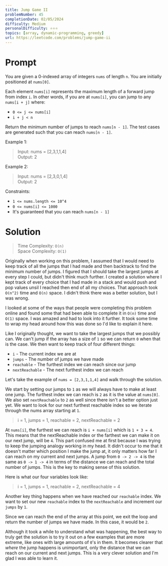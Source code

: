 ```yaml
---
title: Jump Game II
problemNumber: 45
completionDate: 02/05/2024
difficulty: Medium
personalDifficulty: ⭐⭐⭐
topics: [array, dynamic-programming, greedy]
url: https://leetcode.com/problems/jump-game-ii
---
```


# Prompt

You are given a 0-indexed array of integers `nums` of length `n`. You are
initially positioned at `nums[0]`.

Each element `nums[i]` represents the maximum length of a forward jump from
index `i`. In other words, if you are at `nums[i]`, you can jump to any
`nums[i + j]` where:

- `0 <= j <= nums[i]`
- `i + j < n`

Return the minimum number of jumps to reach `nums[n - 1]`. The test cases are
generated such that you can reach `nums[n - 1]`.

Example 1:

> Input: nums = [2,3,1,1,4]\
> Output: 2

Example 2:

> Input: nums = [2,3,0,1,4]\
> Output: 2

Constraints:

- `1 <= nums.length <= 10^4`
- `0 <= nums[i] <= 1000`
- It's guaranteed that you can reach `nums[n - 1]`

# Solution

> Time Complexity: `O(n)`\
> Space Complexity: `O(1)`

Originally when working on this problem, I assumed that I would need to keep
track of all the jumps that I had made and then backtrack to find the minimum
number of jumps. I figured that I should take the largest jumps at every step I
could, but didn't think much further. I created a solution where I kept track of
every choice that I had made in a stack and would push and pop values unsil I
reached then end of all my choices. That approach took `O(n^2)` time and `O(n)`
space. I didn't think there was a better solution, but I was wrong.

I looked at some of the ways that people were completing this problem online and
found some that had been able to complete it in `O(n)` time and `O(1)` space. I
was amazed and had to look into it further. It took some time to wrap my head
around how this was done so I'd like to explain it here.

Like I originally thought, we want to take the largest jumps that we possibly
can. We can't jump if the array has a size of `1` so we can return `0` when that
is the case. We then want to keep track of four different things:

- `i` - The current index we are at
- `jumps` - The number of jumps we have made
- `reachable` - The furthest index we can reach since our jump
- `nextReachable` - The next furthest index we can reach

Let's take the example of `nums = [2,3,1,1,4]` and walk through the solution.

We start by setting our jumps to `1` as we will always have to make at least one
jump. The furthest index we can reach is `2` as it is the value at `nums[0]`. We
also set `nextReachable` to `2` as well since there isn't a better option just
yet. We want to look for our next furthest reachable index so we iterate through
the nums array starting at `1`.

> i = 1, jumps = 1, reachable = 2, nextReachable = 2

At `nums[i]`, the furthest we can reach is `i + nums[i]` which is `1 + 3 = 4`.
This means that the nextReachable index or the farthest we can make it on our
next jump, will be `4`. This part confused me at first because I was trying to
keep the jumping analogy working in my head. It didn't occur to me that it
doesn't matter which position I make the jump at, it only matters how far I can
reach on my current and next jumps. A jump from `0 -> 2 -> 4` is the same as
`0 -> 1 -> 4` in terms of the distance we can reach and the total number of
jumps. This is the key to making sense of this solution.

Here is what our four variables look like:

> i = 1, jumps = 1, reachable = 2, nextReachable = 4

Another key thing happens when we have reached our `reachable` index. We want to
set our new `reachable` index to the `nextReachable` and increment our `jumps`
by `1`.

Since we can reach the end of the array at this point, we exit the loop and
return the number of jumps we have made. In this case, it would be `2`.

Although it took a while to understand what was happening, the best way to truly
get the solution is to try it out on a few examples that are more extreme, like
ones with large amounts of `0`'s in them. It becomes clearer that _where_ the
jump happens is unimportant, only the distance that we can reach on our current
and next jumps. This is a very clever solution and I'm glad I was able to learn
it.
